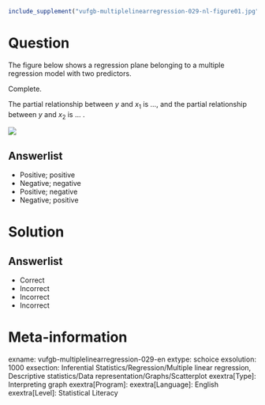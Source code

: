```r
include_supplement("vufgb-multiplelinearregression-029-nl-figure01.jpg", recursive = TRUE)
```

Question
========

The figure below shows a regression plane belonging to a multiple regression model with two predictors.

Complete.

The partial relationship between *y* and $x_{1}$ is ..., and the partial relationship between *y* and $x_{2}$ is ... .

![](vufgb-multiplelinearregression-029-nl-figure01.jpg)
  
Answerlist
----------
* Positive; positive
* Negative; negative
* Positive; negative
* Negative; positive

Solution
========

Answerlist
----------
* Correct
* Incorrect
* Incorrect
* Incorrect

Meta-information
================
exname: vufgb-multiplelinearregression-029-en
extype: schoice
exsolution: 1000
exsection: Inferential Statistics/Regression/Multiple linear regression, Descriptive statistics/Data representation/Graphs/Scatterplot
exextra[Type]: Interpreting graph
exextra[Program]: 
exextra[Language]: English
exextra[Level]: Statistical Literacy
